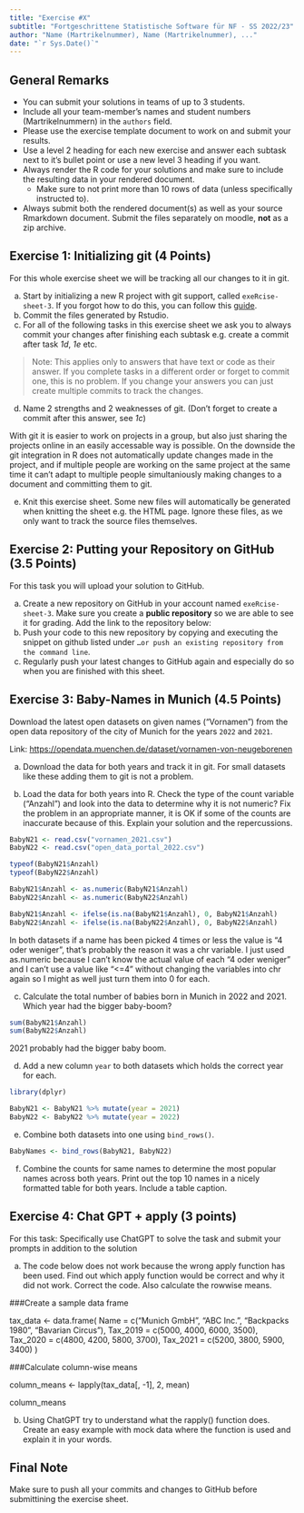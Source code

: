 ```yaml
---
title: "Exercise #X"
subtitle: "Fortgeschrittene Statistische Software für NF - SS 2022/23"
author: "Name (Martrikelnummer), Name (Martrikelnummer), ..."
date: "`r Sys.Date()`"
---
```


## General Remarks

-   You can submit your solutions in teams of up to 3 students.
-   Include all your team-member's names and student numbers
    (Martrikelnummern) in the `authors` field.
-   Please use the exercise template document to work on and submit your
    results.
-   Use a level 2 heading for each new exercise and answer each subtask
    next to it's bullet point or use a new level 3 heading if you want.
-   Always render the R code for your solutions and make sure to include
    the resulting data in your rendered document.
    -   Make sure to not print more than 10 rows of data (unless
        specifically instructed to).
-   Always submit both the rendered document(s) as well as your source
    Rmarkdown document. Submit the files separately on moodle, **not**
    as a zip archive.

## Exercise 1: Initializing git (4 Points)

For this whole exercise sheet we will be tracking all our changes to it
in git.

a)  Start by initializing a new R project with git support, called
    `exeRcise-sheet-3`. If you forgot how to do this, you can follow
    this
    [guide](https://malikaihle.github.io/Introduction-RStudio-Git-GitHub/rstudio_project.html).
b)  Commit the files generated by Rstudio.
c)  For all of the following tasks in this exercise sheet we ask you to
    always commit your changes after finishing each subtask e.g. create
    a commit after task *1d*, *1e* etc.

> Note: This applies only to answers that have text or code as their
> answer. If you complete tasks in a different order or forget to commit
> one, this is no problem. If you change your answers you can just
> create multiple commits to track the changes.

d)  Name 2 strengths and 2 weaknesses of git. (Don't forget to create a
    commit after this answer, see *1c*)
    
With git it is easier to work on projects in a group, but also just sharing the projects online in an easily accessable way is possible. On the downside the git integration in R does not automatically update changes made in the project, and if multiple people are working on the same project at the same time it can't adapt to multiple people simultaniously making changes to a document and committing them to git.
    
e)  Knit this exercise sheet. Some new files will automatically be
    generated when knitting the sheet e.g. the HTML page. Ignore these
    files, as we only want to track the source files themselves.

## Exercise 2: Putting your Repository on GitHub (3.5 Points)

For this task you will upload your solution to GitHub.

a)  Create a new repository on GitHub in your account named
    `exeRcise-sheet-3`. Make sure you create a **public repository** so
    we are able to see it for grading. Add the link to the repository
    below:
b)  Push your code to this new repository by copying and executing the
    snippet on github listed under
    `…or push an existing repository from the command line`.
c)  Regularly push your latest changes to GitHub again and especially do
    so when you are finished with this sheet.

## Exercise 3: Baby-Names in Munich (4.5 Points)

Download the latest open datasets on given names ("Vornamen") from the
open data repository of the city of Munich for the years `2022` and
`2021`.

Link: <https://opendata.muenchen.de/dataset/vornamen-von-neugeborenen>

a)  Download the data for both years and track it in git. For small
    datasets like these adding them to git is not a problem.

b)  Load the data for both years into R. Check the type of the count
    variable ("Anzahl") and look into the data to determine why it is
    not numeric? Fix the problem in an appropriate manner, it is OK if
    some of the counts are inaccurate because of this. Explain your
    solution and the repercussions.
    
```r
BabyN21 <- read.csv("vornamen_2021.csv")
BabyN22 <- read.csv("open_data_portal_2022.csv")

typeof(BabyN21$Anzahl)
typeof(BabyN22$Anzahl)

BabyN21$Anzahl <- as.numeric(BabyN21$Anzahl)
BabyN22$Anzahl <- as.numeric(BabyN22$Anzahl)

BabyN21$Anzahl <- ifelse(is.na(BabyN21$Anzahl), 0, BabyN21$Anzahl)
BabyN22$Anzahl <- ifelse(is.na(BabyN22$Anzahl), 0, BabyN22$Anzahl)
```
    
In both datasets if a name has been picked 4 times or less the value is "4 oder weniger", that's probably the reason it was a chr variable. I just used as.numeric because I can't know the actual value of each "4 oder weniger" and I can't use a value like "<=4" without changing the variables into chr again so I might as well just turn them into 0 for each.

c)  Calculate the total number of babies born in Munich in 2022
    and 2021. Which year had the bigger baby-boom?
    
```r
sum(BabyN21$Anzahl)
sum(BabyN22$Anzahl)
```
2021 probably had the bigger baby boom. 

d)  Add a new column `year` to both datasets which holds the correct
    year for each.
    
```r
library(dplyr)

BabyN21 <- BabyN21 %>% mutate(year = 2021)
BabyN22 <- BabyN22 %>% mutate(year = 2022)
```
    

e)  Combine both datasets into one using `bind_rows()`.

```r
BabyNames <- bind_rows(BabyN21, BabyN22)
```


f)  Combine the counts for same names to determine the most popular
    names across both years. Print out the top 10 names in a nicely
    formatted table for both years. Include a table caption.

## Exercise 4: Chat GPT + apply (3 points)

For this task: Specifically use ChatGPT to solve the task and submit
your prompts in addition to the solution

a)  The code below does not work because the wrong apply function has
    been used. Find out which apply function would be correct and why it
    did not work. Correct the code. Also calculate the rowwise means.

###Create a sample data frame

tax_data \<- data.frame( Name = c("Munich GmbH", "ABC Inc.", "Backpacks
1980", "Bavarian Circus"), Tax_2019 = c(5000, 4000, 6000, 3500),
Tax_2020 = c(4800, 4200, 5800, 3700), Tax_2021 = c(5200, 3800, 5900,
3400) )

###Calculate column-wise means

column_means \<- lapply(tax_data\[, -1\], 2, mean)

column_means

b)  Using ChatGPT try to understand what the rapply() function does.
    Create an easy example with mock data where the function is used and
    explain it in your words.

## Final Note

Make sure to push all your commits and changes to GitHub before
submittining the exercise sheet.

